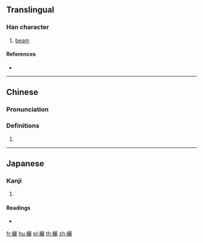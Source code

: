 ==Translingual==

===Han character===
{{Han char|rn=75|rad=木|as=19|sn=23|four=41911|canj=DMMP|ids=⿰木麗}}

# [[beam]]

====References====
* {{Han ref|kx=0563.330|dkj=15942|dj=0953.020|hdz=21324.100|uh=6B10|ud=27408|bh=C5CF|bd=50639}}

----

==Chinese==
{{zh-forms}}

===Pronunciation===
{{zh-pron
|m=lì,lǐ
|c=lai6
|mc=y
|oc=y
|ma=
|cat=n
}}

===Definitions===
# {{rfdef|lang=zh}}

----

==Japanese==

===Kanji===
{{ja-kanji|grade=|rs=木19}}

# {{defn|lang=ja|sort=木19}}

====Readings====
* {{ja-readings|on=[[れい]] (rei), [[らい]] (rai), [[り]] (ri)|kun=[[むね]] (mune)}}

[[fr:欐]]
[[hu:欐]]
[[pl:欐]]
[[th:欐]]
[[zh:欐]]